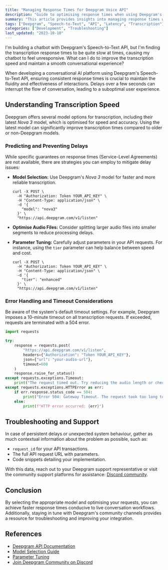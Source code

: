 ```yaml
---
title: "Managing Response Times for Deepgram Voice API"
description: "Guide to optimising response times when using Deepgram's Speech-to-Text API."
summary: "This article provides insights into managing response times when utilising Deepgram's Voice API for speech-to-text transcription, particularly in conversational AI applications. It explores factors influencing transcription speed and strategies to mitigate delays for an optimal user experience."
tags: ["Deepgram", "Speech-to-Text", "API", "Latency", "Transcription"]
categories: ["Development", "Troubleshooting"]
last_updated: "2023-10-10"
---
```


<CommunityQuestion>I'm building a chatbot with Deepgram's Speech-to-Text API, but I'm finding the transcription response times to be quite slow at times, causing my chatbot to feel unresponsive. What can I do to improve the transcription speed and maintain a smooth conversational experience?</CommunityQuestion>

When developing a conversational AI platform using Deepgram's Speech-to-Text API, ensuring consistent response times is crucial to maintain the fluidity and effectiveness of interactions. Delays over a few seconds can interrupt the flow of conversation, leading to a suboptimal user experience.

## Understanding Transcription Speed

Deepgram offers several model options for transcription, including their latest *Nova 3* model, which is optimised for speed and accuracy. Using the latest model can significantly improve transcription times compared to older or non-Deepgram models.

### Predicting and Preventing Delays

While specific guarantees on response times (Service-Level Agreements) are not available, there are strategies you can employ to mitigate delay issues:

- **Model Selection:** Use Deepgram's *Nova 3* model for faster and more reliable transcription.
  
  ```shell
  curl -X POST \
    -H "Authorization: Token YOUR_API_KEY" \
    -H "Content-Type: application/json" \
    -d '{
      "model": "nova3"
    }' \
    "https://api.deepgram.com/v1/listen"
  ```

- **Optimise Audio Files:** Consider splitting larger audio files into smaller segments to reduce processing delays.

- **Parameter Tuning:** Carefully adjust parameters in your API requests. For instance, using the `tier` parameter can help balance between speed and cost. 

  ```shell
  curl -X POST \
    -H "Authorization: Token YOUR_API_KEY" \
    -H "Content-Type: application/json" \
    -d '{
      "tier": "enhanced"
    }' \
    "https://api.deepgram.com/v1/listen"
  ```

### Error Handling and Timeout Considerations

Be aware of the system's default timeout settings. For example, Deepgram imposes a 10-minute timeout on all transcription requests. If exceeded, requests are terminated with a 504 error.

```python
import requests

try:
    response = requests.post(
        "https://api.deepgram.com/v1/listen",
        headers={"Authorization": "Token YOUR_API_KEY"},
        json={"url": "your-audio-url"},
        timeout=600
    )
    response.raise_for_status()
except requests.exceptions.Timeout:
    print("The request timed out. Try reducing the audio length or checking your network connection.")
except requests.exceptions.HTTPError as err:
    if err.response.status_code == 504:
        print("Error 504: Gateway Timeout. The request took too long to process.")
    else:
        print(f"HTTP error occurred: {err}")

```

## Troubleshooting and Support

In case of persistent delays or unexpected system behaviour, gather as much contextual information about the problem as possible, such as:

- `request_id` for your API transactions.
- The full API request URL with parameters.
- Code snippets detailing your implementation.

With this data, reach out to your Deepgram support representative or visit the community support platforms for assistance: [Discord community](https://discord.gg/deepgram).

## Conclusion

By selecting the appropriate model and optimising your requests, you can achieve faster response times conducive to live conversation workflows. Additionally, staying in tune with Deepgram's community channels provides a resource for troubleshooting and improving your integration.

## References

- [Deepgram API Documentation](/docs/)
- [Model Selection Guide](/docs/models/)
- [Parameter Tuning](/docs/api-parameters/)
- [Join Deepgram Community on Discord](https://discord.gg/deepgram)